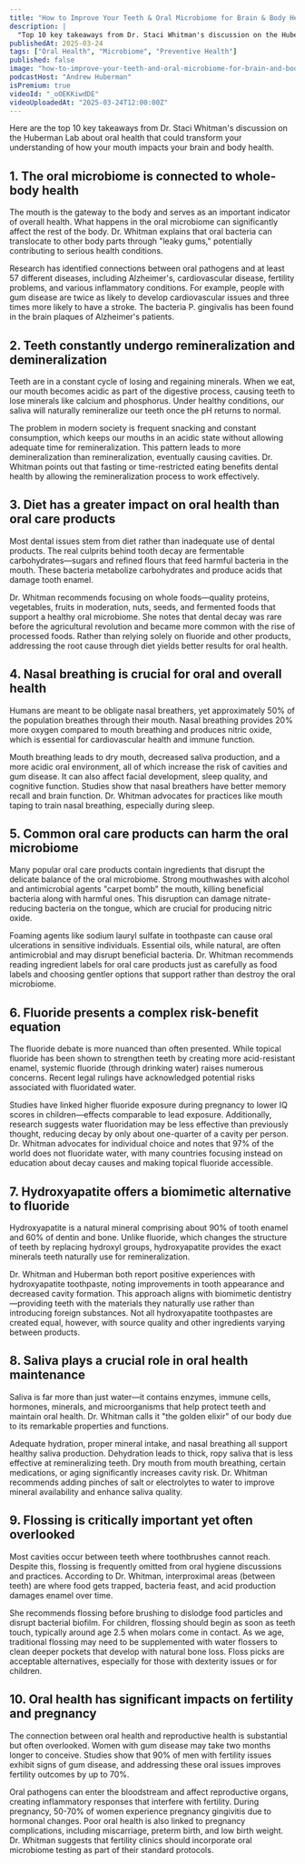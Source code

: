 ```yaml
---
title: "How to Improve Your Teeth & Oral Microbiome for Brain & Body Health | Dr. Staci Whitman"
description: |
  "Top 10 key takeaways from Dr. Staci Whitman's discussion on the Huberman Lab about oral health that could transform your understanding of how your mouth impacts your brain and body health."
publishedAt: 2025-03-24
tags: ["Oral Health", "Microbiome", "Preventive Health"]
published: false
image: "how-to-improve-your-teeth-and-oral-microbiome-for-brain-and-body-health-staci-whitman.jpg"
podcastHost: "Andrew Huberman"
isPremium: true
videoId: "_oOEKKiwdDE"
videoUploadedAt: "2025-03-24T12:00:00Z"
---
```



<PodcastSummaryPageLayout frontmatter={frontmatter}>
Here are the top 10 key takeaways from Dr. Staci Whitman's discussion on the Huberman Lab about oral health that could transform your understanding of how your mouth impacts your brain and body health.

## 1. The oral microbiome is connected to whole-body health

The mouth is the gateway to the body and serves as an important indicator of overall health. What happens in the oral microbiome can significantly affect the rest of the body. Dr. Whitman explains that oral bacteria can translocate to other body parts through "leaky gums," potentially contributing to serious health conditions.

Research has identified connections between oral pathogens and at least 57 different diseases, including Alzheimer's, cardiovascular disease, fertility problems, and various inflammatory conditions. For example, people with gum disease are twice as likely to develop cardiovascular issues and three times more likely to have a stroke. The bacteria P. gingivalis has been found in the brain plaques of Alzheimer's patients.

## 2. Teeth constantly undergo remineralization and demineralization

Teeth are in a constant cycle of losing and regaining minerals. When we eat, our mouth becomes acidic as part of the digestive process, causing teeth to lose minerals like calcium and phosphorus. Under healthy conditions, our saliva will naturally remineralize our teeth once the pH returns to normal.

The problem in modern society is frequent snacking and constant consumption, which keeps our mouths in an acidic state without allowing adequate time for remineralization. This pattern leads to more demineralization than remineralization, eventually causing cavities. Dr. Whitman points out that fasting or time-restricted eating benefits dental health by allowing the remineralization process to work effectively.

## 3. Diet has a greater impact on oral health than oral care products

Most dental issues stem from diet rather than inadequate use of dental products. The real culprits behind tooth decay are fermentable carbohydrates—sugars and refined flours that feed harmful bacteria in the mouth. These bacteria metabolize carbohydrates and produce acids that damage tooth enamel.

Dr. Whitman recommends focusing on whole foods—quality proteins, vegetables, fruits in moderation, nuts, seeds, and fermented foods that support a healthy oral microbiome. She notes that dental decay was rare before the agricultural revolution and became more common with the rise of processed foods. Rather than relying solely on fluoride and other products, addressing the root cause through diet yields better results for oral health.

## 4. Nasal breathing is crucial for oral and overall health

Humans are meant to be obligate nasal breathers, yet approximately 50% of the population breathes through their mouth. Nasal breathing provides 20% more oxygen compared to mouth breathing and produces nitric oxide, which is essential for cardiovascular health and immune function.

Mouth breathing leads to dry mouth, decreased saliva production, and a more acidic oral environment, all of which increase the risk of cavities and gum disease. It can also affect facial development, sleep quality, and cognitive function. Studies show that nasal breathers have better memory recall and brain function. Dr. Whitman advocates for practices like mouth taping to train nasal breathing, especially during sleep.

## 5. Common oral care products can harm the oral microbiome

Many popular oral care products contain ingredients that disrupt the delicate balance of the oral microbiome. Strong mouthwashes with alcohol and antimicrobial agents "carpet bomb" the mouth, killing beneficial bacteria along with harmful ones. This disruption can damage nitrate-reducing bacteria on the tongue, which are crucial for producing nitric oxide.

Foaming agents like sodium lauryl sulfate in toothpaste can cause oral ulcerations in sensitive individuals. Essential oils, while natural, are often antimicrobial and may disrupt beneficial bacteria. Dr. Whitman recommends reading ingredient labels for oral care products just as carefully as food labels and choosing gentler options that support rather than destroy the oral microbiome.

## 6. Fluoride presents a complex risk-benefit equation

The fluoride debate is more nuanced than often presented. While topical fluoride has been shown to strengthen teeth by creating more acid-resistant enamel, systemic fluoride (through drinking water) raises numerous concerns. Recent legal rulings have acknowledged potential risks associated with fluoridated water.

Studies have linked higher fluoride exposure during pregnancy to lower IQ scores in children—effects comparable to lead exposure. Additionally, research suggests water fluoridation may be less effective than previously thought, reducing decay by only about one-quarter of a cavity per person. Dr. Whitman advocates for individual choice and notes that 97% of the world does not fluoridate water, with many countries focusing instead on education about decay causes and making topical fluoride accessible.

## 7. Hydroxyapatite offers a biomimetic alternative to fluoride

Hydroxyapatite is a natural mineral comprising about 90% of tooth enamel and 60% of dentin and bone. Unlike fluoride, which changes the structure of teeth by replacing hydroxyl groups, hydroxyapatite provides the exact minerals teeth naturally use for remineralization.

Dr. Whitman and Huberman both report positive experiences with hydroxyapatite toothpaste, noting improvements in tooth appearance and decreased cavity formation. This approach aligns with biomimetic dentistry—providing teeth with the materials they naturally use rather than introducing foreign substances. Not all hydroxyapatite toothpastes are created equal, however, with source quality and other ingredients varying between products.

## 8. Saliva plays a crucial role in oral health maintenance

Saliva is far more than just water—it contains enzymes, immune cells, hormones, minerals, and microorganisms that help protect teeth and maintain oral health. Dr. Whitman calls it "the golden elixir" of our body due to its remarkable properties and functions.

Adequate hydration, proper mineral intake, and nasal breathing all support healthy saliva production. Dehydration leads to thick, ropy saliva that is less effective at remineralizing teeth. Dry mouth from mouth breathing, certain medications, or aging significantly increases cavity risk. Dr. Whitman recommends adding pinches of salt or electrolytes to water to improve mineral availability and enhance saliva quality.

## 9. Flossing is critically important yet often overlooked

Most cavities occur between teeth where toothbrushes cannot reach. Despite this, flossing is frequently omitted from oral hygiene discussions and practices. According to Dr. Whitman, interproximal areas (between teeth) are where food gets trapped, bacteria feast, and acid production damages enamel over time.

She recommends flossing before brushing to dislodge food particles and disrupt bacterial biofilm. For children, flossing should begin as soon as teeth touch, typically around age 2.5 when molars come in contact. As we age, traditional flossing may need to be supplemented with water flossers to clean deeper pockets that develop with natural bone loss. Floss picks are acceptable alternatives, especially for those with dexterity issues or for children.

## 10. Oral health has significant impacts on fertility and pregnancy

The connection between oral health and reproductive health is substantial but often overlooked. Women with gum disease may take two months longer to conceive. Studies show that 90% of men with fertility issues exhibit signs of gum disease, and addressing these oral issues improves fertility outcomes by up to 70%.

Oral pathogens can enter the bloodstream and affect reproductive organs, creating inflammatory responses that interfere with fertility. During pregnancy, 50-70% of women experience pregnancy gingivitis due to hormonal changes. Poor oral health is also linked to pregnancy complications, including miscarriage, preterm birth, and low birth weight. Dr. Whitman suggests that fertility clinics should incorporate oral microbiome testing as part of their standard protocols.

</PodcastSummaryPageLayout>
